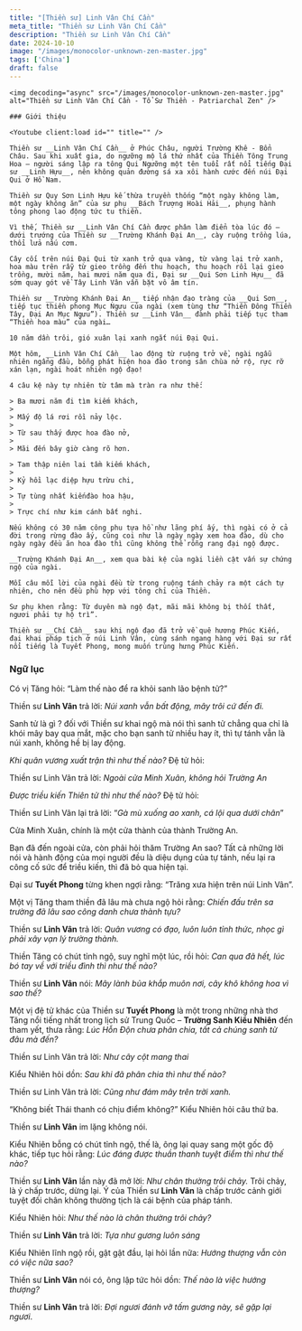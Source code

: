 ```yaml
---
title: "[Thiền sư] Linh Vân Chí Cần"
meta_title: "Thiền sư Linh Vân Chí Cần"
description: "Thiền sư Linh Vân Chí Cần"
date: 2024-10-10
image: "/images/monocolor-unknown-zen-master.jpg"
tags: ['China']
draft: false
---
```


<div className="grid xl:grid-cols-8 lg:grid-cols-8 md:grid-cols-2 sm:grid-cols-2 xs:grid-cols-1 gap-8 bg-body dark:bg-darkmode-body">

  <div className="lg:col-span-3 md:col-span-1">

    <img decoding="async" src="/images/monocolor-unknown-zen-master.jpg" alt="Thiền sư Linh Vân Chí Cần - Tổ Sư Thiền - Patriarchal Zen" />

    ### Giới thiệu

    <Youtube client:load id="" title="" />

    Thiền sư __Linh Vân Chí Cần__ ở Phúc Châu, người Trường Khê - Bổn Châu. Sau khi xuất gia, do ngưỡng mộ lá thứ nhất của Thiền Tông Trung Hoa – người sáng lập ra tông Qui Ngưỡng một tên tuổi rất nổi tiếng Đại sư __Linh Hựu__, nên không quản đường sá xa xôi hành cước đến núi Đại Qui ở Hồ Nam.

    Thiền sư Quy Sơn Linh Hựu kế thừa truyền thống “một ngày không làm, một ngày không ăn” của sư phụ __Bách Trượng Hoài Hải__, phụng hành tông phong lao động tức tu thiền.

    Vì thế, Thiền sư __Linh Vân Chí Cần được phân làm điển tòa lúc đó – dưới trướng của Thiền sư __Trường Khánh Đại An__, cày ruộng trồng lúa, thổi lửa nấu cơm.

    Cây cối trên núi Đại Qui từ xanh trở qua vàng, từ vàng lại trở xanh, hoa màu trên rẫy từ gieo trồng đến thu hoạch, thu hoạch rồi lại gieo trồng, mười năm, hai mươi năm qua đi, Đại sư __Qui Sơn Linh Hựu__ đã sớm quay gót về Tây Linh Vân vẫn bặt vô âm tín.

    Thiền sư __Trường Khánh Đại An__ tiếp nhận đạo tràng của __Qui Sơn__, tiếp tục thiền phong Mục Ngưu của ngài (xem tùng thư “Thiền Đông Thiền Tây, Đại An Mục Ngưu”). Thiền sư __Linh Vân__ đành phải tiếp tục tham “Thiền hoa màu” của ngài…

    10 năm dần trôi, gió xuân lại xanh ngắt núi Đại Qui.

    Một hôm, __Linh Vân Chí Cần__ lao động từ ruộng trở về, ngài ngẫu nhiên ngẩng đầu, bỗng phát hiện hoa đào trong sân chùa nở rộ, rực rỡ xán lạn, ngài hoát nhiên ngộ đạo!

    4 câu kệ này tự nhiên từ tâm mà tràn ra như thế:

    > Ba mươi năm đi tìm kiếm khách,
    >
    > Mấy độ lá rơi rồi nảy lộc.
    >
    > Từ sau thấy được hoa đào nở,
    >
    > Mãi đến bây giờ càng rõ hơn.

    > Tam thập niên lai tầm kiếm khách,
    >
    > Kỷ hồi lạc diệp hựu trừu chi,
    >
    > Tự tùng nhất kiếnđào hoa hậu,
    >
    > Trực chí như kim cánh bất nghi.

    Nếu không có 30 năm công phu tựa hồ như lãng phí ấy, thì ngài có ở cả đời trong rừng đào ấy, cũng coi như là ngày ngày xem hoa đào, dù cho ngày ngày đều ăn hoa đào thì cũng không thể rỗng rang đại ngộ được.

    __Trường Khánh Đại An__, xem qua bài kệ của ngài liền cật vấn sự chứng ngộ của ngài.

    Mỗi câu mỗi lời của ngài đều từ trong ruộng tánh chảy ra một cách tự nhiên, cho nên đều phù hợp với tông chỉ của Thiền.

    Sư phụ khen rằng: Từ duyên mà ngộ đạt, mãi mãi không bị thối thất, ngươi phải tự hộ trì”.

    Thiền sư __Chí Cần__ sau khi ngộ đạo đã trở về quê hương Phúc Kiến, đại khai pháp tịch ở núi Linh Vân, cùng sánh ngang hàng với Đại sư rất nổi tiếng là Tuyết Phong, mong muốn trùng hưng Phúc Kiến.

</div>

<div className="lg:col-span-5 md:col-span-1">

  ### Ngữ lục

  Có vị Tăng hỏi: “Làm thế nào để ra khỏi sanh lão bệnh tử?”

  Thiền sư __Linh Vân__ trả lời: _Núi xanh vẫn bất động, mây trôi cứ đến đi._

  Sanh tử là gì ? đối với Thiền sư khai ngộ mà nói thì sanh tử chẳng qua chỉ là khói mây bay qua mắt, mặc cho bạn sanh tử nhiều hay ít, thì tự tánh vẫn là núi xanh, không hề bị lay động.

  _Khi quân vương xuất trận thì như thế nào?_ Đệ tử hỏi:

  Thiền sư Linh Vân trả lời: _Ngoài cửa Minh Xuân, không hỏi Trường An_

  _Được triều kiến Thiên tử thì như thế nào?_ Đệ tử hỏi:

  Thiền sư Linh Vân lại trả lời: “_Gà mù xuống ao xanh, cá lội qua dưới chân_”

  Cửa Minh Xuân, chính là một cửa thành của thành Trường An.

  Bạn đã đến ngoài cửa, còn phải hỏi thăm Trường An sao? Tất cả những lời nói và hành động của mọi người đều là diệu dụng của tự tánh, nếu lại ra công cố sức để triều kiến, thì đã bỏ qua hiện tại.

  Đại sư __Tuyết Phong__ từng khen ngợi rằng: “Trăng xưa hiện trên núi Linh Vân”.

  Một vị Tăng tham thiền đã lâu mà chưa ngộ hỏi rằng: _Chiến đấu trên sa trường đã lâu sao công danh chưa thành tựu?_

  Thiền sư __Linh Vân__ trả lời: _Quân vương có đạo, luôn luôn tỉnh thức, nhọc gì phải xây vạn lý trường thành._

  Thiền Tăng có chút tỉnh ngộ, suy nghĩ một lúc, rồi hỏi: _Can qua đã hết, lúc bó tay về với triều đình thì như thế nào?_

  Thiền sư __Linh Vân__ nói: _Mây lành bủa khắp muôn nơi, cây khô không hoa vì sao thế?_

  Một vị đệ tử khác của Thiền sư __Tuyết Phong__ là một trong những nhà thơ Tăng nổi tiếng nhất trong lịch sử Trung Quốc – __Trường Sanh Kiểu Nhiên__ đến tham yết, thưa rằng: _Lúc Hỗn Độn chưa phân chia, tất cả chúng sanh từ đâu mà đến?_

  Thiền sư Linh Vân trả lời: _Như cây cột mang thai_

  Kiểu Nhiên hỏi dồn: _Sau khi đã phân chia thì như thế nào?_

  Thiền sư Linh Vân trả lời: _Cũng như đám mây trên trời xanh._

  “Không biết Thái thanh có chịu điểm không?” Kiểu Nhiên hỏi câu thứ ba.

  Thiền sư __Linh Vân__ im lặng không nói.

  Kiểu Nhiên bỗng có chút tỉnh ngộ, thế là, ông lại quay sang một gốc độ khác, tiếp tục hỏi rằng: _Lúc đáng được thuần thanh tuyệt điểm thì như thế nào?_

  Thiền sư __Linh Vân__ lần này đã mở lời: _Như chân thường trôi chảy._
  Trôi chảy, là ý chấp trước, dừng lại.
  Ý của Thiền sư __Linh Vân__ là chấp trước cảnh giới tuyệt đối chân không thường tịch là cái bệnh của pháp tánh.

  Kiểu Nhiên hỏi: _Như thế nào là chân thường trôi chảy?_

  Thiền sư __Linh Vân__ trả lời: _Tựa như gương luôn sáng_

  Kiểu Nhiên lĩnh ngộ rồi, gật gật đầu, lại hỏi lần nữa: _Hướng thượng vẫn còn có việc nữa sao?_

  Thiền sư __Linh Vân__ nói có, ông lập tức hỏi dồn: _Thế nào là việc hướng thượng?_

  Thiền sư __Linh Vân__ trả lời: _Đợi ngươi đánh vỡ tấm gương này, sẽ gặp lại ngươi_.

  <Notice type="warning" title="cảnh ngữ">

  </Notice>

  <Notice type="tip" title="tác phẩm">

  </Notice>

  <Notice type="info" title="thông tin khác">

  </Notice>

</div>

</div>

